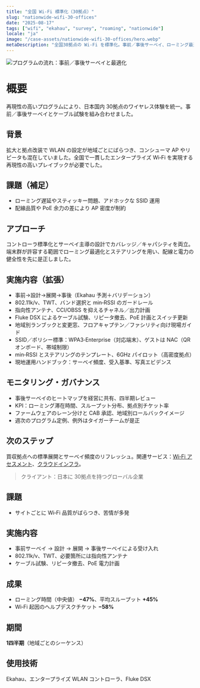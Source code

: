 ```yaml
---
title: "全国 Wi‑Fi 標準化（30拠点）"
slug: "nationwide-wifi-30-offices"
date: "2025-08-17"
tags: ["wifi", "ekahau", "survey", "roaming", "nationwide"]
locale: "ja"
image: "/case-assets/nationwide-wifi-30-offices/hero.webp"
metaDescription: "全国30拠点の Wi‑Fi を標準化。事前／事後サーベイ、ローミング最適化、ケーブル試験、ガバナンスで均質なパフォーマンスとチケット削減を実現。ゲストのオンボーディングも統一し、運用の再現性を確立して拠点間の体験差を縮小。UC 体験を安定化し、経営ダッシュボードで効果を可視化。"
---
```


![プログラムの流れ：事前／事後サーベイと最適化](/case-assets/nationwide-wifi-30-offices/hero.webp "Standardization Program")

# 概要
再現性の高いプログラムにより、日本国内 30拠点のワイヤレス体験を統一。事前／事後サーベイとケーブル試験を組み合わせました。

## 背景
拡大と拠点改装で WLAN の設定が地域ごとにばらつき、コンシューマ AP やリピータも混在していました。全国で一貫したエンタープライズ Wi‑Fi を実現する再現性の高いプレイブックが必要でした。

## 課題（補足）
- ローミング遅延やスティッキー問題、アドホックな SSID 運用
- 配線品質や PoE 余力の差により AP 密度が制約

## アプローチ
コントローラ標準化とサーベイ主導の設計でカバレッジ／キャパシティを両立。端末群が許容する範囲でローミング最適化とステアリングを用い、配線と電力の健全性を先に是正しました。

## 実施内容（拡張）
- 事前→設計→展開→事後（Ekahau 予測＋バリデーション）
- 802.11k/v、TWT、バンド選択と min‑RSSI のガードレール
- 指向性アンテナ、CCI/OBSS を抑えるチャネル／出力計画
- Fluke DSX によるケーブル試験、リピータ撤去、PoE 計画とスイッチ更新
- 地域別ランブックと変更窓、フロアキャプテン／ファシリティ向け現場ガイド
- SSID／ポリシー標準：WPA3‑Enterprise（対応端末）、ゲストは NAC（QR オンボード、帯域制限）
- min‑RSSI とステアリングのテンプレート、6GHz パイロット（高密度拠点）
- 現地運用ハンドブック：サーベイ頻度、受入基準、写真エビデンス

## モニタリング・ガバナンス
- 事後サーベイのヒートマップを経営に共有、四半期レビュー
- KPI：ローミング滞在時間、スループット分布、拠点別チケット率
- ファームウェアのレーン分けと CAB 承認、地域別ロールバックイメージ
- 週次のプログラム定例、例外はタイガーチームが是正

## 次のステップ
買収拠点への標準展開とサーベイ頻度のリフレッシュ。関連サービス：[Wi‑Fi アセスメント](/ja/services/wifi-surveys-and-design)、[クラウドインフラ](/ja/services/cloud-infrastructure)。

> クライアント：日本に 30拠点を持つグローバル企業

## 課題
- サイトごとに Wi‑Fi 品質がばらつき、苦情が多発

## 実施内容
- 事前サーベイ → 設計 → 展開 → 事後サーベイによる受け入れ
- 802.11k/v、TWT、必要箇所には指向性アンテナ
- ケーブル試験、リピータ撤去、PoE 電力計画

## 成果
- ローミング時間（中央値） **−47%**、平均スループット **+45%**
- Wi‑Fi 起因のヘルプデスクチケット **−58%**

## 期間
**1四半期**（地域ごとのシーケンス）

## 使用技術
Ekahau、エンタープライズ WLAN コントローラ、Fluke DSX

